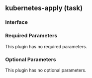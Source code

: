 ## kubernetes-apply (task)

### Interface

### Required Parameters

This plugin has no required parameters.

### Optional Parameters

This plugin has no optional parameters.
